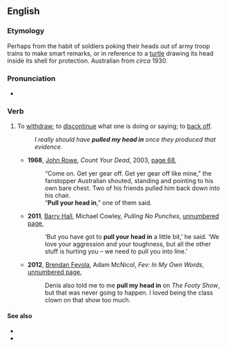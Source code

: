 ==English==

===Etymology===
Perhaps from the habit of soldiers poking their heads out of army troop trains to make smart remarks, or in reference to a [[turtle]] drawing its head inside its shell for protection. Australian from ''circa'' 1930.

===Pronunciation===
* {{audio|en|en-au-pull one's head in.ogg|Audio (AU)}}

===Verb===
{{en-verb|*}}

# {{lb|en|figurative|Australia|New Zealand}} To [[withdraw]]; to [[discontinue]] what one is doing or saying; to [[back off]].
#: ''I really should have '''pulled my head in''' once they produced that evidence.''
#* '''1968''', [[w:John Rowe (author)|John Rowe]], ''Count Your Dead'', 2003, [http://books.google.com.au/books?id=7ZpXKgBoTlIC&pg=PA68&dq=%22pull|pulls|pulled|pulling+my|your|their+head|heads+in%22+-intitle:%22puggled|puggling%22+-inauthor:%22%22&hl=en&sa=X&ei=HBfxT5aWE-bUmAWSo-i-DQ&redir_esc=y#v=onepage&q=%22pull|pulls|pulled|pulling%20my|your|their%20head|heads%20in%22%20-intitle%3A%22puggled|puggling%22%20-inauthor%3A%22%22&f=false page 68],
#*: “Come on. Get yer gear off. Get yer gear off like mine,” the fanstopper Australian shouted, standing and pointing to his own bare chest. Two of his friends pulled him back down into his chair.
#*: “'''Pull your head in''',” one of them said.
#* '''2011''', [[w:Barry Hall|Barry Hall]], Michael Cowley, ''Pulling No Punches'', [http://books.google.com.au/books?id=-g1Rm1HpBjYC&pg=PT34&dq=%22pull|pulls|pulled|pulling+my|your|their+head|heads+in%22+-intitle:%22puggled|puggling%22+-inauthor:%22%22&hl=en&sa=X&ei=HBfxT5aWE-bUmAWSo-i-DQ&redir_esc=y#v=onepage&q=%22pull|pulls|pulled|pulling%20my|your|their%20head|heads%20in%22%20-intitle%3A%22puggled|puggling%22%20-inauthor%3A%22%22&f=false unnumbered page],
#*: ‘But you have got to '''pull your head in''' a little bit,’ he said. ‘We love your aggression and your toughness, but all the other stuff is hurting you – we need to pull you into line.’
#* '''2012''', [[w:Brendan Fevola|Brendan Fevola]], Adam McNicol, ''Fev: In My Own Words'', [http://books.google.com.au/books?id=U2weGKHjqlsC&pg=PT109&dq=%22pull|pulls|pulled|pulling+my|your|their+head|heads+in%22+-intitle:%22puggled|puggling%22+-inauthor:%22%22&hl=en&sa=X&ei=HBfxT5aWE-bUmAWSo-i-DQ&redir_esc=y#v=onepage&q=%22pull|pulls|pulled|pulling%20my|your|their%20head|heads%20in%22%20-intitle%3A%22puggled|puggling%22%20-inauthor%3A%22%22&f=false unnumbered page],
#*: Denis also told me to me '''pull my head in''' on ''The Footy Show'', but that was never going to happen. I loved being the class clown on that show too much.

====See also====
* {{l|en|stick one's neck out}}
* {{l|en|wind one's neck in}}